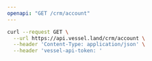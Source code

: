 ```yaml
---
openapi: "GET /crm/account"
---
```


<RequestExample>

```bash Request
curl --request GET \
  --url https://api.vessel.land/crm/account \
  --header 'Content-Type: application/json' \
  --header 'vessel-api-token: '
```

</RequestExample>
